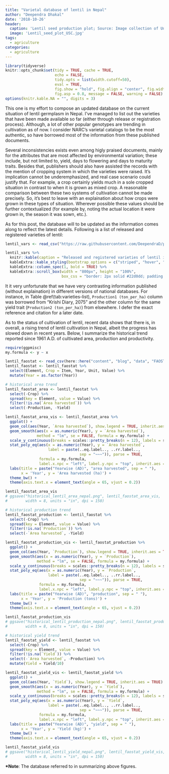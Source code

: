 ```yaml
---
title: "Varietal database of lentil in Nepal"
author: "Deependra Dhakal"
date: '2018-10-26'
header:
  caption: 'Lentil seed production plot; Source: Image collection of Unique Seed Company, Dhangadhi, Nepal'
  image: 'Lentil_seed_plot_USC.jpg'
tags:
  - agriculture
categories:
  - agriculture
---
```


```r
library(tidyverse)
knitr::opts_chunk$set(tidy = TRUE, cache = TRUE, 
                      echo = FALSE, 
                      tidy.opts = list(width.cutoff=50), 
                      eval = TRUE, 
                      fig.show = "hold", fig.align = "center", fig.width = 8,
                      fig.asp = 0.8, message = FALSE, warning = FALSE)
options(knitr.kable.NA = "", digits = 3)
```

This one is my effort to compose an updated database on the current situation of lentil germplasm in Nepal. I've managed to list out the varieties that have been made available so far (either through release or registration process). Although, a lot of other popular genotypes are trending in cultivation as of now. I consider NARC's varietal catalogs to be the most authentic, so have borrowed most of the information from these published documents.

Several inconsistencies exists even among higly praised documents, mainly for the attributes that are most affected by environmental variation; these include, but not limited to, yield, days to flowering and days to maturity traits. Besides that, publishers should also have assisted the records with the mention of cropping system in which the varieties were raised. It's implication cannot be underemphasized, and real case scenario could justify that. For example, a crop certainly yields much in a sole cropped situation in contrast to when it is grown as mixed crop. A reasonable comparison between these two systems of cultivation cannot be made precisely. So, it's best to leave with an explaination about how crops were grown in these types of situation.  Wherever possible these values should be further contextualized (for example by, noting the actual location it were grown in, the season it was sown, etc.). 

As for this post, the database will to be updated as the information comes along to reflect the latest details. Following is a list of released and registered varieties of lentil:

```r
lentil_vars <- read_csv("https://raw.githubusercontent.com/DeependraD/publicdata/master/crop_varieties/lentil_varieties.csv")

lentil_vars %>%
  knitr::kable(caption = "Released and registered varieties of lentil in Nepal", format = "html") %>% 
  kableExtra::kable_styling(bootstrap_options = c("striped", "hover", "condensed", "responsive"), font_size = 12) %>%
  kableExtra::column_spec(1, bold = TRUE) %>% 
  kableExtra::scroll_box(width = "800px", height = "100%", 
                         box_css = "border: 2px solid #22d0dd; padding: 10px; ")
```

It it very unfortunate that we have very contrasting information published (without explaination) in different versions of national databases. For instance, in Table \@ref(tab:varieties-list), `Production1 (ton_per_ha)` column was borrowed from "Krishi Diary, 2075" and the other column for the same yield trait (`Production2 (ton_per_ha)`) from elsewhere. I defer the exact reference and citation for a later date.

As to the status of cultivation of lentil, recent data shows that there is, in overall, a rising trend of lentil cultivation in Nepal, albeit the progress has slowed down in recent years. Below, I summarize the historical trend reported since 1961 A.D. of cultivated area, production and productivity.

```r
require(ggpmisc)
my.formula <- y ~ x

lentil_faostat <- read_csv(here::here("content", "blog", "data", "FAOSTAT_lentil_nepal_production_area_yield_10-26-2018.csv"))
lentil_faostat <- lentil_faostat %>% 
  select(Element, Crop = Item, Year, Unit, Value) %>% 
  mutate(Year = as.factor(Year))
```


```r

# historical area trend
lentil_faostat_area <- lentil_faostat %>% 
  select(-Crop) %>% 
  spread(key = Element, value = Value) %>% 
  filter(!is.na(`Area harvested`)) %>% 
  select(-Production, -Yield)

lentil_faostat_area_vis <- lentil_faostat_area %>% 
  ggplot() +
  geom_col(aes(Year, `Area harvested`), show.legend = TRUE, inherit.aes = TRUE) +
  geom_smooth(aes(x = as.numeric(Year), y = `Area harvested`), 
              method = "lm", se = FALSE, formula = my.formula) +
  scale_y_continuous(breaks = scales::pretty_breaks(n = 12), labels = scales::comma_format()) +
  stat_poly_eq(aes(x = as.numeric(Year), y = `Area harvested`, 
                   label = paste(..eq.label.., ..rr.label.., 
                                 sep = "~~~")), parse = TRUE, 
               formula = my.formula, 
               label.x.npc = "left", label.y.npc = "top", inherit.aes = TRUE) +
  labs(title = paste("Yearwise (AD)", "area harvested", sep = " "), 
       x = 'Year', y = 'Area harvested (ha)') + 
  theme_bw() +
  theme(axis.text.x = element_text(angle = 65, vjust = 0.2))

lentil_faostat_area_vis
# ggsave("historical_lentil_area_nepal.png", lentil_faostat_area_vis, 
#        width = 8, units = "in", dpi = 150)
```


```r
# historical production trend
lentil_faostat_production <- lentil_faostat %>% 
  select(-Crop) %>% 
  spread(key = Element, value = Value) %>% 
  filter(!is.na(`Production`)) %>% 
  select(-`Area harvested`, -Yield)

lentil_faostat_production_vis <- lentil_faostat_production %>% 
  ggplot() +
  geom_col(aes(Year, `Production`), show.legend = TRUE, inherit.aes = TRUE) +
  geom_smooth(aes(x = as.numeric(Year), y = `Production`), 
              method = "lm", se = FALSE, formula = my.formula) +
  scale_y_continuous(breaks = scales::pretty_breaks(n = 12), labels = scales::comma_format()) +
  stat_poly_eq(aes(x = as.numeric(Year), y = `Production`, 
                   label = paste(..eq.label.., ..rr.label.., 
                                 sep = "~~~")), parse = TRUE, 
               formula = my.formula, 
               label.x.npc = "left", label.y.npc = "top", inherit.aes = TRUE) +
  labs(title = paste("Yearwise (AD)", "production", sep = " "), 
       x = 'Year', y = 'Production (tons)') + 
  theme_bw() +
  theme(axis.text.x = element_text(angle = 65, vjust = 0.2))

lentil_faostat_production_vis
# ggsave("historical_lentil_production_nepal.png", lentil_faostat_production_vis, 
#        width = 8, units = "in", dpi = 150)
```


```r
# historical yield trend
lentil_faostat_yield <- lentil_faostat %>% 
  select(-Crop) %>% 
  spread(key = Element, value = Value) %>% 
  filter(!is.na(`Yield`)) %>% 
  select(-`Area harvested`, -Production) %>% 
  mutate(Yield = Yield/10)

lentil_faostat_yield_vis <- lentil_faostat_yield %>% 
  ggplot() +
  geom_col(aes(Year, `Yield`), show.legend = TRUE, inherit.aes = TRUE) +
  geom_smooth(aes(x = as.numeric(Year), y = `Yield`), 
              method = "lm", se = FALSE, formula = my.formula) +
  scale_y_continuous(breaks = scales::pretty_breaks(n = 12), labels = scales::comma_format()) +
  stat_poly_eq(aes(x = as.numeric(Year), y = `Yield`, 
                   label = paste(..eq.label.., ..rr.label.., 
                                 sep = "~~~")), parse = TRUE, 
               formula = my.formula, 
               label.x.npc = "left", label.y.npc = "top", inherit.aes = TRUE) +
  labs(title = paste("Yearwise (AD)", "yield", sep = " "), 
       x = 'Year', y = 'Yield (kg)') + 
  theme_bw() +
  theme(axis.text.x = element_text(angle = 65, vjust = 0.2))

lentil_faostat_yield_vis
# ggsave("historical_lentil_yield_nepal.png", lentil_faostat_yield_vis, 
#        width = 8, units = "in", dpi = 150)
```

**\*Note**: The database referred to in summarizing above figures.
